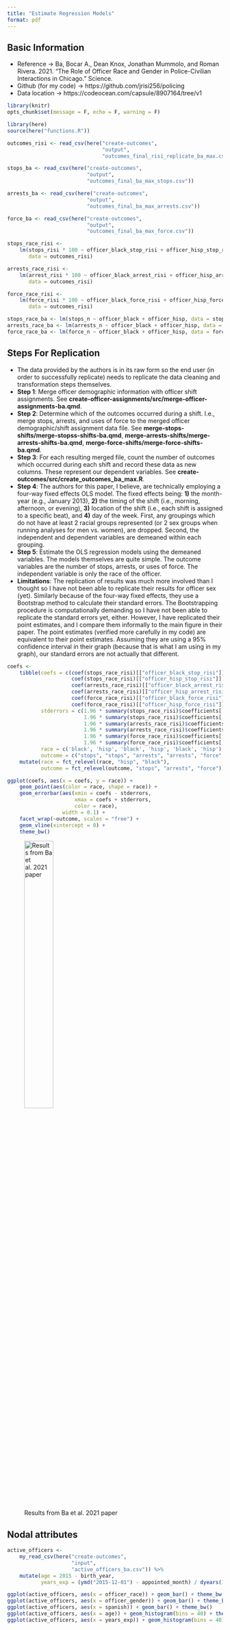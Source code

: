 ```yaml
---
title: "Estimate Regression Models"
format: pdf
---
```


## Basic Information

* Reference → Ba, Bocar A., Dean Knox, Jonathan Mummolo, and Roman Rivera. 2021. “The Role of Officer Race and Gender in Police-Civilian Interactions in Chicago.” Science.
* Github (for my code) → https://github.com/jrisi256/policing
* Data location → https://codeocean.com/capsule/8907164/tree/v1

```r
library(knitr)
opts_chunk$set(message = F, echo = F, warning = F)

library(here)
source(here("functions.R"))

outcomes_risi <- read_csv(here("create-outcomes",
                               "output",
                               "outcomes_final_risi_replicate_ba_max.csv"))

stops_ba <- read_csv(here("create-outcomes",
                          "output",
                          "outcomes_final_ba_max_stops.csv"))

arrests_ba <- read_csv(here("create-outcomes",
                          "output",
                          "outcomes_final_ba_max_arrests.csv"))

force_ba <- read_csv(here("create-outcomes",
                          "output",
                          "outcomes_final_ba_max_force.csv"))
```

```r
stops_race_risi <-
    lm(stops_risi * 100 ~ officer_black_stop_risi + officer_hisp_stop_risi,
       data = outcomes_risi)

arrests_race_risi <-
    lm(arrest_risi * 100 ~ officer_black_arrest_risi + officer_hisp_arrest_risi,
       data = outcomes_risi)

force_race_risi <-
    lm(force_risi * 100 ~ officer_black_force_risi + officer_hisp_force_risi,
       data = outcomes_risi)

stops_race_ba <- lm(stops_n ~ officer_black + officer_hisp, data = stops_ba)
arrests_race_ba <- lm(arrests_n ~ officer_black + officer_hisp, data = arrests_ba)
force_race_ba <- lm(force_n ~ officer_black + officer_hisp, data = force_ba)
```

## Steps For Replication

* The data provided by the authors is in its raw form so the end user (in order to successfully replicate) needs to replicate the data cleaning and transformation steps themselves.
* **Step 1**: Merge officer demographic information with officer shift assignments. See **create-officer-assignments/src/merge-officer-assignments-ba.qmd**.
* **Step 2**: Determine which of the outcomes occurred during a shift. I.e., merge stops, arrests, and uses of force to the merged officer demographic/shift assignment data file. See **merge-stops-shifts/merge-stopss-shifts-ba.qmd**, **merge-arrests-shifts/merge-arrests-shifts-ba.qmd**, **merge-force-shifts/merge-force-shifts-ba.qmd**.
* **Step 3**: For each resulting merged file, count the number of outcomes which occurred during each shift and record these data as new columns. These represent our dependent variables. See **create-outcomes/src/create_outcomes_ba_max.R**.
* **Step 4**: The authors for this paper, I believe, are technically employing a four-way fixed effects OLS model. The fixed effects being: **1)** the month-year (e.g., January 2013), **2)** the timing of the shift (i.e., morning, afternoon, or evening), **3)** location of the shift (i.e., each shift is assigned to a specific beat), and **4)** day of the week. First, any groupings which do not have at least 2 racial groups represented (or 2 sex groups when running analyses for men vs. women), are dropped. Second, the independent and dependent variables are demeaned within each grouping.
* **Step 5**: Estimate the OLS regression models using the demeaned variables. The models themselves are quite simple. The outcome variables are the number of stops, arrests, or uses of force. The independent variable is only the race of the officer.
* **Limitations**: The replication of results was much more involved than I thought so I have not been able to replicate their results for officer sex (yet). Similarly because of the four-way fixed effects, they use a Bootstrap method to calculate their standard errors. The Bootstrapping procedure is computationally demanding so I have not been able to replicate the standard errors yet, either. However, I have replicated their point estimates, and I compare them informally to the main figure in their paper. The point estimates (verified more carefully in my code) are equivalent to their point estimates. Assuming they are using a 95% confidence interval in their graph (because that is what I am using in my graph), our standard errors are not actually that different.

```r
coefs <-
    tibble(coefs = c(coef(stops_race_risi)[["officer_black_stop_risi"]],
                     coef(stops_race_risi)[["officer_hisp_stop_risi"]],
                     coef(arrests_race_risi)[["officer_black_arrest_risi"]],
                     coef(arrests_race_risi)[["officer_hisp_arrest_risi"]],
                     coef(force_race_risi)[["officer_black_force_risi"]],
                     coef(force_race_risi)[["officer_hisp_force_risi"]]),
           stderrors = c(1.96 * summary(stops_race_risi)$coefficients[,2][["officer_black_stop_risi"]],
                         1.96 * summary(stops_race_risi)$coefficients[,2][["officer_hisp_stop_risi"]],
                         1.96 * summary(arrests_race_risi)$coefficients[,2][["officer_black_arrest_risi"]],
                         1.96 * summary(arrests_race_risi)$coefficients[,2][["officer_hisp_arrest_risi"]],
                         1.96 * summary(force_race_risi)$coefficients[,2][["officer_black_force_risi"]],
                         1.96 * summary(force_race_risi)$coefficients[,2][["officer_hisp_force_risi"]]),
           race = c('black', 'hisp', 'black', 'hisp', 'black', 'hisp'),
           outcome = c("stops", "stops", "arrests", "arrests", "force", "force")) %>%
    mutate(race = fct_relevel(race, "hisp", "black"),
           outcome = fct_relevel(outcome, "stops", "arrests", "force"))

ggplot(coefs, aes(x = coefs, y = race)) +
    geom_point(aes(color = race, shape = race)) +
    geom_errorbar(aes(xmin = coefs - stderrors,
                      xmax = coefs + stderrors,
                      color = race),
                  width = 0.1) +
    facet_wrap(~outcome, scales = "free") +
    geom_vline(xintercept = 0) +
    theme_bw()
```

![Results from Ba et al. 2021 paper]("../input/ba_et_al_2021_main_results.png"){height=40%}

## Nodal attributes

```r
active_officers <-
    my_read_csv(here("create-outcomes",
                     "input",
                     "active_officers_ba.csv")) %>%
    mutate(age = 2015 - birth_year,
           years_exp = (ymd("2015-12-01") - appointed_month) / dyears(1))

ggplot(active_officers, aes(x = officer_race)) + geom_bar() + theme_bw()
ggplot(active_officers, aes(x = officer_gender)) + geom_bar() + theme_bw()
ggplot(active_officers, aes(x = spanish)) + geom_bar() + theme_bw()
ggplot(active_officers, aes(x = age)) + geom_histogram(bins = 40) + theme_bw()
ggplot(active_officers, aes(x = years_exp)) + geom_histogram(bins = 40) + theme_bw()
```


